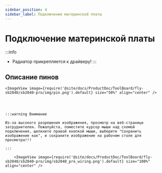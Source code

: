 ```yaml
---
sidebar_position: 4
sidebar_label: Подключение материнской платы
---
```




# Подключение материнской платы

:::info
* Радиатор прикрепляется к драйверу!
:::


## Описание пинов


    <ImageView image={require('@site/docs/ProductDoc/ToolBoard/fly-sb2040/sb2040-pro/img/pin.png').default} size="50%" align="center" />




    :::warning Внимание

    Из-за высокого разрешения изображения, просмотр на веб-странице затруднителен. Пожалуйста, поместите курсор мыши над схемой подключения, щелкните правой кнопкой мыши, выберите "Сохранить изображение как", и сохраните изображение на рабочем столе для просмотра!!!

    :::

        <ImageView image={require('@site/docs/ProductDoc/ToolBoard/fly-sb2040/sb2040-pro/img/sb2040_pro_wiring.png').default} size="100%" align="center" />